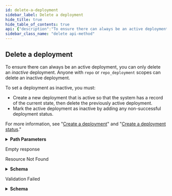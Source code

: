```yaml
---
id: delete-a-deployment
sidebar_label: Delete a deployment
hide_title: true
hide_table_of_contents: true
api: {"description":"To ensure there can always be an active deployment, you can only delete an _inactive_ deployment. Anyone with `repo` or `repo_deployment` scopes can delete an inactive deployment.\n\nTo set a deployment as inactive, you must:\n\n*   Create a new deployment that is active so that the system has a record of the current state, then delete the previously active deployment.\n*   Mark the active deployment as inactive by adding any non-successful deployment status.\n\nFor more information, see \"[Create a deployment](https://docs.github.com/rest/reference/repos/#create-a-deployment)\" and \"[Create a deployment status](https://docs.github.com/rest/reference/repos#create-a-deployment-status).\"","externalDocs":{"description":"API method documentation","url":"https://docs.github.com/rest/reference/repos#delete-a-deployment"},"operationId":"repos/delete-deployment","parameters":[{"in":"path","name":"owner","required":true,"schema":{"type":"string"}},{"in":"path","name":"repo","required":true,"schema":{"type":"string"}},{"description":"deployment_id parameter","in":"path","name":"deployment_id","required":true,"schema":{"type":"integer"}}],"responses":{"204":{"description":"Empty response"},"404":{"content":{"application/json":{"schema":{"description":"Basic Error","properties":{"documentation_url":{"type":"string"},"message":{"type":"string"}},"title":"Basic Error","type":"object"}}},"description":"Resource Not Found"},"422":{"content":{"application/json":{"schema":{"description":"Validation Error Simple","properties":{"documentation_url":{"type":"string"},"errors":{"items":{"type":"string"},"type":"array"},"message":{"type":"string"}},"required":["message","documentation_url"],"title":"Validation Error Simple","type":"object"}}},"description":"Validation Failed"}},"tags":["repos"],"x-github":{"category":"repos","enabledForGitHubApps":true,"githubCloudOnly":false,"previews":[],"subcategory":"deployments"},"method":"delete","path":"/repos/{owner}/{repo}/deployments/{deployment_id}","servers":[{"url":"https://api.github.com"}],"info":{"contact":{"name":"Support","url":"https://support.github.com/contact"},"description":"GitHub's v3 REST API.","license":{"name":"MIT","url":"https://spdx.org/licenses/MIT"},"termsOfService":"https://docs.github.com/articles/github-terms-of-service","title":"GitHub v3 REST API","version":"1.1.4","x-apisguru-categories":["collaboration","developer_tools"],"x-logo":{"url":"https://twitter.com/github/profile_image?size=original"},"x-origin":[{"format":"openapi","url":"https://raw.githubusercontent.com/github/rest-api-description/main/descriptions/api.github.com/api.github.com.json","version":"3.0"}],"x-providerName":"github.com"},"postman":{"name":"Delete a deployment","description":{"content":"To ensure there can always be an active deployment, you can only delete an _inactive_ deployment. Anyone with `repo` or `repo_deployment` scopes can delete an inactive deployment.\n\nTo set a deployment as inactive, you must:\n\n*   Create a new deployment that is active so that the system has a record of the current state, then delete the previously active deployment.\n*   Mark the active deployment as inactive by adding any non-successful deployment status.\n\nFor more information, see \"[Create a deployment](https://docs.github.com/rest/reference/repos/#create-a-deployment)\" and \"[Create a deployment status](https://docs.github.com/rest/reference/repos#create-a-deployment-status).\"","type":"text/plain"},"url":{"path":["repos",":owner",":repo","deployments",":deployment_id"],"host":["{{baseUrl}}"],"query":[],"variable":[{"disabled":false,"description":{"content":"(Required) ","type":"text/plain"},"type":"any","value":"","key":"owner"},{"disabled":false,"description":{"content":"(Required) ","type":"text/plain"},"type":"any","value":"","key":"repo"},{"disabled":false,"description":{"content":"(Required) deployment_id parameter","type":"text/plain"},"type":"any","value":"","key":"deployment_id"}]},"header":[{"key":"Accept","value":"application/json"}],"method":"DELETE"}}
sidebar_class_name: "delete api-method"
---
```



## Delete a deployment



To ensure there can always be an active deployment, you can only delete an _inactive_ deployment. Anyone with `repo` or `repo_deployment` scopes can delete an inactive deployment.

To set a deployment as inactive, you must:

*   Create a new deployment that is active so that the system has a record of the current state, then delete the previously active deployment.
*   Mark the active deployment as inactive by adding any non-successful deployment status.

For more information, see &quot;[Create a deployment](https://docs.github.com/rest/reference/repos/#create-a-deployment)&quot; and &quot;[Create a deployment status](https://docs.github.com/rest/reference/repos#create-a-deployment-status).&quot;

<details style={{"marginBottom":"1rem"}}><summary style={{}}><strong>Path Parameters</strong></summary><div><ul><ParamsItem className={"paramsItem"} param={{"in":"path","name":"owner","required":true,"schema":{"type":"string"}}}></ParamsItem><ParamsItem className={"paramsItem"} param={{"in":"path","name":"repo","required":true,"schema":{"type":"string"}}}></ParamsItem><ParamsItem className={"paramsItem"} param={{"description":"deployment_id parameter","in":"path","name":"deployment_id","required":true,"schema":{"type":"integer"}}}></ParamsItem></ul></div></details><div><ApiTabs><TabItem label={"204"} value={"204"}><div>

Empty response

</div><div></div></TabItem><TabItem label={"404"} value={"404"}><div>

Resource Not Found

</div><div><details style={{}}><summary style={{"textAlign":"left"}}><strong>Schema</strong></summary><div style={{"textAlign":"left","marginLeft":"1rem"}}></div><ul style={{"marginLeft":"1rem"}}><SchemaItem collapsible={false} name={"documentation_url"} required={false} schemaDescription={undefined} schemaName={"string"} qualifierMessage={undefined}></SchemaItem><SchemaItem collapsible={false} name={"message"} required={false} schemaDescription={undefined} schemaName={"string"} qualifierMessage={undefined}></SchemaItem></ul></details></div></TabItem><TabItem label={"422"} value={"422"}><div>

Validation Failed

</div><div><details style={{}}><summary style={{"textAlign":"left"}}><strong>Schema</strong></summary><div style={{"textAlign":"left","marginLeft":"1rem"}}></div><ul style={{"marginLeft":"1rem"}}><SchemaItem collapsible={false} name={"documentation_url"} required={true} schemaDescription={undefined} schemaName={"string"} qualifierMessage={undefined}></SchemaItem><SchemaItem collapsible={false} name={"errors"} required={false} schemaDescription={undefined} schemaName={"string[]"} qualifierMessage={undefined}></SchemaItem><SchemaItem collapsible={false} name={"message"} required={true} schemaDescription={undefined} schemaName={"string"} qualifierMessage={undefined}></SchemaItem></ul></details></div></TabItem></ApiTabs></div>
      